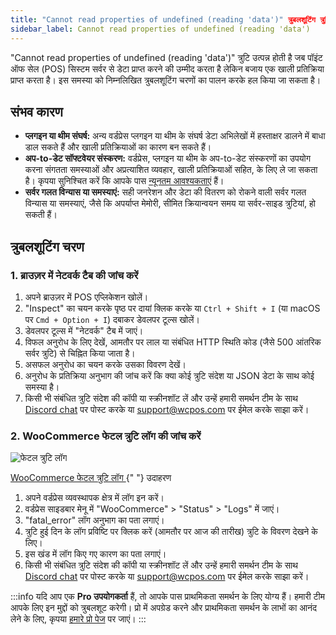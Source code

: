 ```yaml
---
title: "Cannot read properties of undefined (reading 'data')" त्रुबलशूटिंग त्रुटि
sidebar_label: Cannot read properties of undefined (reading 'data')
---
```



"Cannot read properties of undefined (reading 'data')" त्रुटि उत्पन्न होती है जब पॉइंट ऑफ सेल (POS) सिस्टम सर्वर से डेटा प्राप्त करने की उम्मीद करता है लेकिन बजाय एक खाली प्रतिक्रिया प्राप्त करता है। इस समस्या को निम्नलिखित त्रुबलशूटिंग चरणों का पालन करके हल किया जा सकता है।

## संभव कारण

- **प्लगइन या थीम संघर्ष:** अन्य वर्डप्रेस प्लगइन या थीम के संघर्ष डेटा अभिलेखों में हस्ताक्षर डालने में बाधा डाल सकते हैं और खाली प्रतिक्रियाओं का कारण बन सकते हैं।
- **अप-to-डेट सॉफ्टवेयर संस्करण:** वर्डप्रेस, प्लगइन या थीम के अप-to-डेट संस्करणों का उपयोग करना संगतता समस्याओं और अप्रत्याशित व्यवहार, खाली प्रतिक्रियाओं सहित, के लिए ले जा सकता है। कृपया सुनिश्चित करें कि आपके पास [न्यूनतम आवश्यकताएं](../installation/minimum-requirements) हैं।
- **सर्वर गलत विन्यास या समस्याएं:** सही जनरेशन और डेटा की वितरण को रोकने वाली सर्वर गलत विन्यास या समस्याएं, जैसे कि अपर्याप्त मेमोरी, सीमित क्रियान्वयन समय या सर्वर-साइड त्रुटियां, हो सकती हैं।

## त्रुबलशूटिंग चरण

### 1. ब्राउज़र में नेटवर्क टैब की जांच करें

1. अपने ब्राउज़र में POS एप्लिकेशन खोलें।
2. "Inspect" का चयन करके पृष्ठ पर दायां क्लिक करके या `Ctrl + Shift + I` (या macOS पर `Cmd + Option + I`) दबाकर डेवलपर टूल्स खोलें।
3. डेवलपर टूल्स में "नेटवर्क" टैब में जाएं।
4. विफल अनुरोध के लिए देखें, आमतौर पर लाल या संबंधित HTTP स्थिति कोड (जैसे 500 आंतरिक सर्वर त्रुटि) से चिह्नित किया जाता है।
5. असफल अनुरोध का चयन करके उसका विवरण देखें।
6. अनुरोध के प्रतिक्रिया अनुभाग की जांच करें कि क्या कोई त्रुटि संदेश या JSON डेटा के साथ कोई समस्या है।
7. किसी भी संबंधित त्रुटि संदेश की कॉपी या स्क्रीनशॉट लें और उन्हें हमारी समर्थन टीम के साथ [Discord chat](https://wcpos.com/discord) पर पोस्ट करके या support@wcpos.com पर ईमेल करके साझा करें।

### 2. WooCommerce फेटल त्रुटि लॉग की जांच करें

<div class="image-container">
  <Image
    alt="फेटल त्रुटि लॉग"
    img="https://woocommerce.com/wp-content/uploads/2018/11/wc_log_fatal_errors.png"
  />
  <p class="image-caption">
    <a
      target="_blank"
      href="https://woocommerce.com/document/finding-php-error-logs/"
    >
      WooCommerce फेटल त्रुटि लॉग
    </a>{" "}
    उदाहरण
  </p>
</div>

1. अपने वर्डप्रेस व्यवस्थापक क्षेत्र में लॉग इन करें।
2. वर्डप्रेस साइडबार मेनू में "WooCommerce" > "Status" > "Logs" में जाएं।
3. "fatal_error" लॉग अनुभाग का पता लगाएं।
4. त्रुटि हुई दिन के लॉग प्रविष्टि पर क्लिक करें (आमतौर पर आज की तारीख) त्रुटि के विवरण देखने के लिए।
5. इस खंड में लॉग किए गए कारण का पता लगाएं।
6. किसी भी संबंधित त्रुटि संदेश की कॉपी या स्क्रीनशॉट लें और उन्हें हमारी समर्थन टीम के साथ [Discord chat](https://wcpos.com/discord) पर पोस्ट करके या support@wcpos.com पर ईमेल करके साझा करें।

:::info
यदि आप एक **Pro उपयोगकर्ता** हैं, तो आपके पास प्राथमिकता समर्थन के लिए योग्य हैं। हमारी टीम आपके लिए इन मुद्दों को त्रुबलशूट करेगी। प्रो में अपग्रेड करने और प्राथमिकता समर्थन के लाभों का आनंद लेने के लिए, कृपया [हमारे प्रो पेज](https://wcpos.com/pro) पर जाएं।
:::